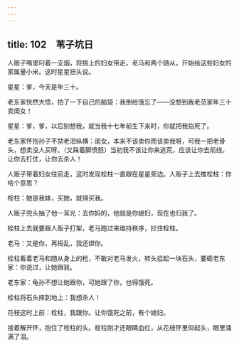 ```yaml
---
---
---
```

title: 102　苇子坑日
---




人贩子嘴里叼着一支烟，将挑上的妇女带走。老马和两个随从，开始给这些妇女的家属量小米。这时星星扭头说。

星星：爹，今天是年三十。

老东家恍然大悟，拍了一下自己的脑袋：我倒给饿忘了——没想到我老范家年三十卖闺女！

星星：爹，爹，以后别想我，就当我十七年前生下来时，你就把我掐死了。

老东家怀抱孙子不禁老泪纵横：闺女，本来不该卖你而该卖我呀，可我一把老骨头，想卖没人买呀。（又跺着脚愤怒）当初我不该让你来逃荒，应该让你去前线，让你去打仗，让你去杀人！

人贩子带着妇女往前走，这时发现栓柱一直跟在星星旁边。人贩子上去推栓柱：你啥个意思？

栓柱：她是我妹，买她，就得买我。

人贩子兜头抽了他一耳光：去你妈的，他就是你媳妇，现在也归我了。

栓柱上去就要跟人贩子打架，老马跑过来维持秩序，拦住栓柱。

老马：又是你，再捣乱，我还绑你。

栓柱看着老马和随从身上的枪，不敢对老马发火，转头拾起一块石头，要砸老东家：你说过，让她跟我。

老东家：龟孙不想让她跟你，可她跟了你，也得饿死。

栓柱将石头摔到地上：我想杀人！

花枝这时上前：栓柱，我跟你。让你饿死之前，有个媳妇。

接着解开怀，抱住了栓柱的头。栓柱刚才还眼睛血红，从花枝怀里仰起头，眼里涌满了泪。